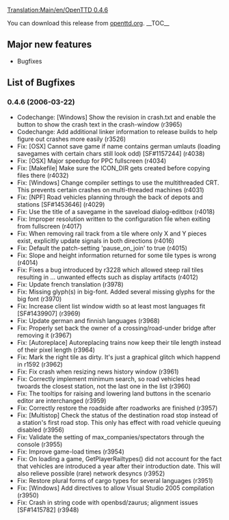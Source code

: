 [[Translation:Main/en/OpenTTD 0.4.6]]
{{en/OTTDVersions}}
{{en/Release|prev=OpenTTD 0.4.5|next=OpenTTD 0.4.7|date=2006-03-22}}

You can download this release from [http://www.openttd.org/download-stable/0.4.6 openttd.org].
__TOC__

==Major new features==
*Bugfixes

==List of Bugfixes==
===0.4.6 (2006-03-22)===
* Codechange: [Windows] Show the revision in crash.txt and enable the button to show the crash text in the crash-window (r3965)
* Codechange: Add additional linker information to release builds to help figure out crashes more easily (r3526)
* Fix: [OSX] Cannot save game if name contains german umlauts (loading savegames with certain chars still look odd) [SF#1157244] (r4038)
* Fix: [OSX] Major speedup for PPC fullscreen (r4034)
* Fix: [Makefile] Make sure the ICON_DIR gets created before copying files there (r4032)
* Fix: [Windows] Change compiler settings to use the multithreaded CRT. This prevents certain crashes on multi-threaded machines (r4031)
* Fix: [NPF] Road vehicles planning through the back of depots and stations [SF#1453646] (r4029)
* Fix: Use the title of a savegame in the saveload dialog-editbox (r4018)
* Fix: Improper resolution written to the configuration file when exiting from fullscreen (r4017)
* Fix: When removing rail track from a tile where only X and Y pieces exist, explicitly update signals in both directions (r4016)
* Fix: Default the patch-setting 'pause_on_join' to true (r4015)
* Fix: Slope and height information returned for some tile types is wrong (r4014)
* Fix: Fixes a bug introduced by r3228 which allowed steep rail tiles resulting in ... unwanted effects such as display artifacts (r4012)
* Fix: Update french translation (r3978)
* Fix: Missing glyph(s) in big-font. Added several missing glyphs for the big font {{en/Flyspray|56}} (r3970)
* Fix: Increase client list window width so at least most languages fit [SF#1439907] (r3969)
* Fix: Update german and finnish languages (r3968)
* Fix: Properly set back the owner of a crossing/road-under bridge after removing it (r3967)
* Fix: [Autoreplace] Autoreplacing trains now keep their tile length instead of their pixel length {{en/Flyspray|67}} (r3964)
* Fix: Mark the right tile as dirty. It's just a graphical glitch which happend in r1592 (r3962)
* Fix: Fix crash when resizing news history window (r3961)
* Fix: Correctly implement minimum search, so road vehicles head twoards the closest station, not the last one in the list (r3960)
* Fix: The tooltips for raising and lowering land buttons in the scenario editor are interchanged {{en/Flyspray|61}} (r3959)
* Fix: Correctly restore the roadside after roadworks are finished (r3957)
* Fix: [Multistop] Check the status of the destination road stop instead of a station's first road stop. This only has effect with road vehicle queuing disabled (r3956)
* Fix: Validate the setting of max_companies/spectators through the console (r3955)
* Fix: Improve game-load times (r3954)
* Fix: On loading a game, GetPlayerRailtypes() did not account for the fact that vehicles are introduced a year after their introduction date. This will also relieve possible (rare) network desyncs (r3952)
* Fix: Restore plural forms of cargo types for several languages (r3951)
* Fix: [Windows] Add directives to allow Visual Studio 2005 compilation (r3950)
* Fix: Crash in string code with openbsd/zaurus; alignment issues [SF#1415782] (r3948)